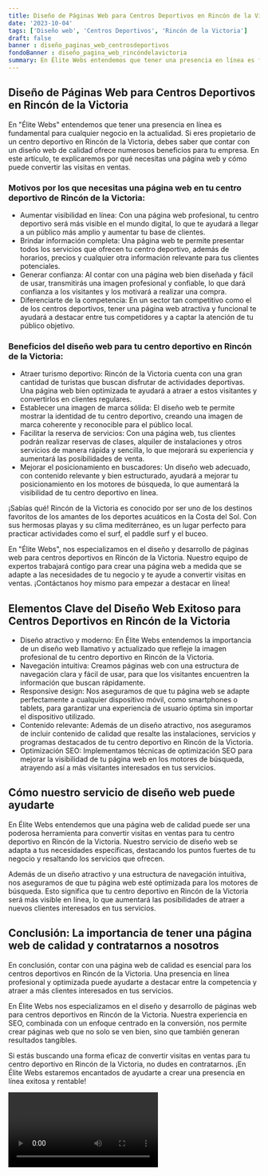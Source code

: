 ```yaml
---
title: Diseño de Páginas Web para Centros Deportivos en Rincón de la Victoria
date: '2023-10-04'
tags: ['Diseño web', 'Centros Deportivos', 'Rincón de la Victoria']
draft: false
banner : diseño_paginas_web_centrosdeportivos
fondoBanner : diseño_pagina_web_rincóndelavictoria
summary: En Élite Webs entendemos que tener una presencia en línea es fundamental para cualquier negocio en la actualidad. Si eres propietario de un centro deportivo en Rincón de la Victoria, debes saber que contar con un diseño web de calidad ofrece numerosos beneficios para tu empresa. En este artículo, te explicaremos por qué necesitas una página web y cómo puede convertir las visitas en ventas.
---
```


## Diseño de Páginas Web para Centros Deportivos en Rincón de la Victoria

En "Élite Webs" entendemos que tener una presencia en línea es fundamental para cualquier negocio en la actualidad. Si eres propietario de un centro deportivo en Rincón de la Victoria, debes saber que contar con un diseño web de calidad ofrece numerosos beneficios para tu empresa. En este artículo, te explicaremos por qué necesitas una página web y cómo puede convertir las visitas en ventas.

### Motivos por los que necesitas una página web en tu centro deportivo de Rincón de la Victoria:

- Aumentar visibilidad en línea: Con una página web profesional, tu centro deportivo será más visible en el mundo digital, lo que te ayudará a llegar a un público más amplio y aumentar tu base de clientes.
- Brindar información completa: Una página web te permite presentar todos los servicios que ofrecen tu centro deportivo, además de horarios, precios y cualquier otra información relevante para tus clientes potenciales.
- Generar confianza: Al contar con una página web bien diseñada y fácil de usar, transmitirás una imagen profesional y confiable, lo que dará confianza a los visitantes y los motivará a realizar una compra.
- Diferenciarte de la competencia: En un sector tan competitivo como el de los centros deportivos, tener una página web atractiva y funcional te ayudará a destacar entre tus competidores y a captar la atención de tu público objetivo.

### Beneficios del diseño web para tu centro deportivo en Rincón de la Victoria:

- Atraer turismo deportivo: Rincón de la Victoria cuenta con una gran cantidad de turistas que buscan disfrutar de actividades deportivas. Una página web bien optimizada te ayudará a atraer a estos visitantes y convertirlos en clientes regulares.
- Establecer una imagen de marca sólida: El diseño web te permite mostrar la identidad de tu centro deportivo, creando una imagen de marca coherente y reconocible para el público local.
- Facilitar la reserva de servicios: Con una página web, tus clientes podrán realizar reservas de clases, alquiler de instalaciones y otros servicios de manera rápida y sencilla, lo que mejorará su experiencia y aumentará las posibilidades de venta.
- Mejorar el posicionamiento en buscadores: Un diseño web adecuado, con contenido relevante y bien estructurado, ayudará a mejorar tu posicionamiento en los motores de búsqueda, lo que aumentará la visibilidad de tu centro deportivo en línea.

¡Sabías qué! Rincón de la Victoria es conocido por ser uno de los destinos favoritos de los amantes de los deportes acuáticos en la Costa del Sol. Con sus hermosas playas y su clima mediterráneo, es un lugar perfecto para practicar actividades como el surf, el paddle surf y el buceo.

En "Élite Webs", nos especializamos en el diseño y desarrollo de páginas web para centros deportivos en Rincón de la Victoria. Nuestro equipo de expertos trabajará contigo para crear una página web a medida que se adapte a las necesidades de tu negocio y te ayude a convertir visitas en ventas. ¡Contáctanos hoy mismo para empezar a destacar en línea!

<GifSeo />

<Cta />

## Elementos Clave del Diseño Web Exitoso para Centros Deportivos en Rincón de la Victoria

- Diseño atractivo y moderno: En Élite Webs entendemos la importancia de un diseño web llamativo y actualizado que refleje la imagen profesional de tu centro deportivo en Rincón de la Victoria.
- Navegación intuitiva: Creamos páginas web con una estructura de navegación clara y fácil de usar, para que los visitantes encuentren la información que buscan rápidamente.
- Responsive design: Nos aseguramos de que tu página web se adapte perfectamente a cualquier dispositivo móvil, como smartphones o tablets, para garantizar una experiencia de usuario óptima sin importar el dispositivo utilizado.
- Contenido relevante: Además de un diseño atractivo, nos aseguramos de incluir contenido de calidad que resalte las instalaciones, servicios y programas destacados de tu centro deportivo en Rincón de la Victoria.
- Optimización SEO: Implementamos técnicas de optimización SEO para mejorar la visibilidad de tu página web en los motores de búsqueda, atrayendo así a más visitantes interesados en tus servicios.

## Cómo nuestro servicio de diseño web puede ayudarte

En Élite Webs entendemos que una página web de calidad puede ser una poderosa herramienta para convertir visitas en ventas para tu centro deportivo en Rincón de la Victoria. Nuestro servicio de diseño web se adapta a tus necesidades específicas, destacando los puntos fuertes de tu negocio y resaltando los servicios que ofrecen.

Además de un diseño atractivo y una estructura de navegación intuitiva, nos aseguramos de que tu página web esté optimizada para los motores de búsqueda. Esto significa que tu centro deportivo en Rincón de la Victoria será más visible en línea, lo que aumentará las posibilidades de atraer a nuevos clientes interesados en tus servicios.

## Conclusión: La importancia de tener una página web de calidad y contratarnos a nosotros

En conclusión, contar con una página web de calidad es esencial para los centros deportivos en Rincón de la Victoria. Una presencia en línea profesional y optimizada puede ayudarte a destacar entre la competencia y atraer a más clientes interesados en tus servicios.

En Élite Webs nos especializamos en el diseño y desarrollo de páginas web para centros deportivos en Rincón de la Victoria. Nuestra experiencia en SEO, combinada con un enfoque centrado en la conversión, nos permite crear páginas web que no solo se ven bien, sino que también generan resultados tangibles.

Si estás buscando una forma eficaz de convertir visitas en ventas para tu centro deportivo en Rincón de la Victoria, no dudes en contratarnos. ¡En Élite Webs estaremos encantados de ayudarte a crear una presencia en línea exitosa y rentable!

<Video />

<CtaBot job='Centros Deportivos' city='Rincón de la Victoria'/>

<Gmaps query='Rincón de la Victoria+españa+maps' />